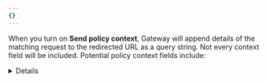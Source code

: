 ```yaml
---
{}
---
```



When you turn on **Send policy context**, Gateway will append details of the matching request to the redirected URL as a query string. Not every context field will be included. Potential policy context fields include:

<Details header="Policy context fields">

| Field                 | Definition                                                                                                    | Example                                                                  |
| --------------------- | ------------------------------------------------------------------------------------------------------------- | ------------------------------------------------------------------------ |
| User email            | Email of the user that made the query.                                                                        | `&cf_user_email=user@example.com`                                        |
| Site URL              | Full URL of the original HTTP request or domain name in DNS query.                                            | `&cf_site_uri=https%3A%2F%2Fmalware.testcategory.com%2F`                 |
| URL category          | [Domain categories](/cloudflare-one/policies/gateway/domain-categories/) of the URL to be redirected.         | `&cf_request_categories=New%20Domains,Newly%20Seen%20Domains`            |
| Original HTTP referer | For HTTP traffic, the original HTTP referer header of the HTTP request.                                       | `&cf_referer=https%3A%2F%2Fexample.com%2F`                               |
| Rule ID               | ID of the Gateway policy that matched the request.                                                            | `&cf_rule_id=6d48997c-a1ec-4b16-b42e-d43ab4d071d1`                       |
| Source IP             | Source IP address of the device that matched the policy.                                                      | `&cf_source_ip=203.0.113.5`                                              |
| Device ID             | UUID of the device that matched the policy.                                                                   | `&cf_device_id=6d48997c-a1ec-4b16-b42e-d43ab4d071d1`                     |
| Application names     | Name of the application the redirected domain corresponds to, if any.                                         | `&cf_application_name=Salesforce`                                        |
| Filter                | The traffic type filter that triggered the block.                                                             | `&cf_filter=http`, `&cf_filter=dns`, `&cf_filter=av`, or `&cf_filter=l4` |
| Account ID            | [Cloudflare account ID](/fundamentals/account/find-account-and-zone-ids/) of the associated Zero Trust account. | `&cf_account_id=d57c3de47a013c03ca7e237dd3e61d7d`                        |
| Query ID              | ID of the DNS query for which the redirect took effect.                                                       | `&cf_query_id=f8dc6fd3-a7a5-44dd-8b77-08430bb4fac3`                      |
| Connection ID         | ID of the proxy connection for which the redirect took effect.                                                | `&cf_connection_id=f8dc6fd3-a7a5-44dd-8b77-08430bb4fac3`                 |
| Request ID            | ID of the HTTP request for which the redirect took effect.                                                    | `&cf_request_id=f8dc6fd3-a7a5-44dd-8b77-08430bb4fac3`                    |

</Details>
